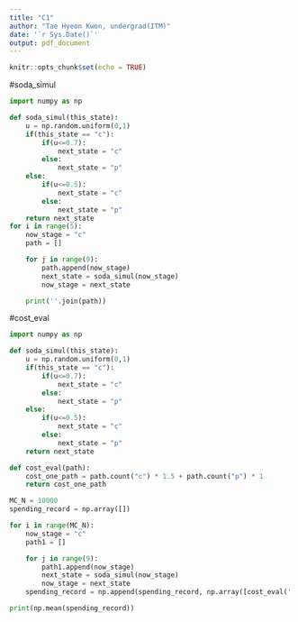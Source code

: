 ```yaml
---
title: "C1"
author: "Tae Hyeon Kwon, undergrad(ITM)"
date: '`r Sys.Date()`'
output: pdf_document
---
```


```r
knitr::opts_chunk$set(echo = TRUE)
```
#soda_simul
```python
import numpy as np

def soda_simul(this_state):
    u = np.random.uniform(0,1)
    if(this_state == "c"):
        if(u<=0.7):
            next_state = "c"
        else:
            next_state = "p"
    else:
        if(u<=0.5):
            next_state = "c"
        else:
            next_state = "p"
    return next_state
for i in range(5):
    now_stage = "c"
    path = []

    for j in range(9):
        path.append(now_stage)
        next_state = soda_simul(now_stage)
        now_stage = next_state

    print(''.join(path))
```

\newpage
#cost_eval
```python
import numpy as np

def soda_simul(this_state):
    u = np.random.uniform(0,1)
    if(this_state == "c"):
        if(u<=0.7):
            next_state = "c"
        else:
            next_state = "p"
    else:
        if(u<=0.5):
            next_state = "c"
        else:
            next_state = "p"
    return next_state

def cost_eval(path):
    cost_one_path = path.count("c") * 1.5 + path.count("p") * 1
    return cost_one_path

MC_N = 10000
spending_record = np.array([])

for i in range(MC_N):
    now_stage = "c"
    path1 = []

    for j in range(9):
        path1.append(now_stage)
        next_state = soda_simul(now_stage)
        now_stage = next_state
    spending_record = np.append(spending_record, np.array([cost_eval(''.join(path1))]))

print(np.mean(spending_record))

```